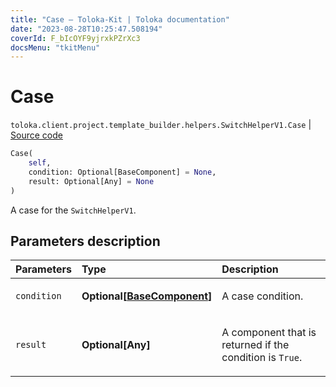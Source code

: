 ```yaml
---
title: "Case — Toloka-Kit | Toloka documentation"
date: "2023-08-28T10:25:47.508194"
coverId: F_bIcOYF9yjrxkPZrXc3
docsMenu: "tkitMenu"
---
```


# Case

`toloka.client.project.template_builder.helpers.SwitchHelperV1.Case` | [Source code](https://github.com/Toloka/toloka-kit/blob/v1.2.1/src/client/project/template_builder/helpers.py#L173)

```python
Case(
    self,
    condition: Optional[BaseComponent] = None,
    result: Optional[Any] = None
)
```

A case for the `SwitchHelperV1`.

## Parameters description

| Parameters | Type | Description |
| :----------| :----| :-----------|
`condition`|**Optional\[[BaseComponent](/docs/toloka-kit/reference/toloka.client.project.template_builder.base.BaseComponent)\]**|<p>A case condition.</p>
`result`|**Optional\[Any\]**|<p>A component that is returned if the condition is `True`.</p>